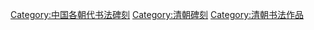 [[Category:中国各朝代书法碑刻|Category:中国各朝代书法碑刻]]
[[Category:清朝碑刻|Category:清朝碑刻]]
[[Category:清朝书法作品|Category:清朝书法作品]]